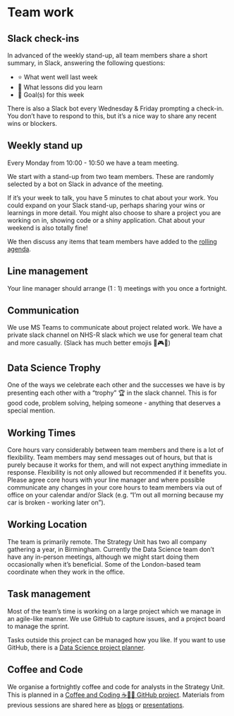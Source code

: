 # Team work

## Slack check-ins

In advanced of the weekly stand-up, all team members share a short summary, in Slack, answering the following questions:

- ⭐ What went well last week
- 🦉 What lessons did you learn
- 🎯 Goal(s) for this week

There is also a Slack bot every Wednesday & Friday prompting a check-in. You don't have to respond to this, but it's a nice way to share any recent wins or blockers.

## Weekly stand up

Every Monday from 10:00 - 10:50 we have a team meeting.

We start with a stand-up from two team members. These are randomly selected by a bot on Slack in advance of the meeting.

If it's your week to talk, you have 5 minutes to chat about your work. You could expand on your Slack stand-up, perhaps sharing your wins or learnings in more detail. You might also choose to share a project you are working on in, showing code or a shiny application. Chat about your weekend is also totally fine!

We then discuss any items that team members have added to the [rolling agenda](https://docs.google.com/document/d/1WukwitMpDU9RexZaXHIvEf-vV6iGKLjCsdAVfKcIMPE/).

## Line management

Your line manager should arrange (1 : 1) meetings with you once a fortnight.

## Communication

We use MS Teams to communicate about project related work. 
We have a private slack channel on NHS-R slack which we use for general team chat and more casually. (Slack has much better emojis 🤸🎮🦥)

## Data Science Trophy 

One of the ways we celebrate each other and the successes we have is by presenting each other with a “trophy” 🏆 in the slack channel. This is for good code, problem solving, helping someone - anything that deserves a special mention.

## Working Times 

Core hours vary considerably between team members and there is a lot of flexibility. Team members may send messages out of hours, but that is purely because it works for them, and will not expect anything immediate in response. Flexibility is not only allowed but recommended if it benefits you. Please agree core hours with your line manager and where possible communicate any changes in your core hours to team members via out of office on your calendar and/or Slack (e.g. "I'm out all morning because my car is broken - working later on").

## Working Location

The team is primarily remote. The Strategy Unit has two all company gathering a year, in Birmingham. Currently the Data Science team don't have any in-person meetings, although we might start doing them occasionally when it's beneficial. Some of the London-based team coordinate when they work in the office.

## Task management

Most of the team's time is working on a large project which we manage in an agile-like manner. We use GitHub to capture issues, and a project board to manage the sprint. 

Tasks outside this project can be managed how you like. If you want to use GitHub, there is a [Data Science project planner](https://github.com/orgs/The-Strategy-Unit/projects/12).

## Coffee and Code

We organise a fortnightly coffee and code for analysts in the Strategy Unit. This is planned in a [Coffee and Coding ☕🧑‍💻 GitHub project](https://github.com/orgs/The-Strategy-Unit/projects/14). Materials from previous sessions are shared here as [blogs](../blogs/) or [presentations](../presentations/).




